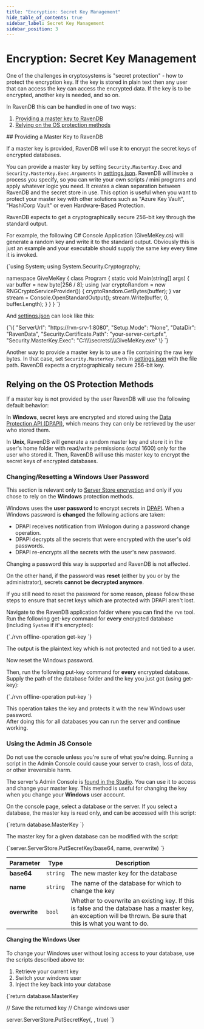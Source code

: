 ```yaml
---
title: "Encryption: Secret Key Management"
hide_table_of_contents: true
sidebar_label: Secret Key Management
sidebar_position: 3
---
```



# Encryption: Secret Key Management
<Admonition type="note" title="">

One of the challenges in cryptosystems is "secret protection" - how to protect the encryption key. 
If the key is stored in plain text then any user that can access the key can access the encrypted data. 
If the key is to be encrypted, another key is needed, and so on.  

In RavenDB this can be handled in one of two ways:  

1. [Providing a master key to RavenDB](../../../server/security/encryption/secret-key-management.mdx#providing-a-master-key-to-ravendb)  
2. [Relying on the OS protection methods](../../../server/security/encryption/secret-key-management.mdx#relying-on-the-os-protection-methods)  

</Admonition>
## Providing a Master Key to RavenDB

If a master key is provided, RavenDB will use it to encrypt the secret keys of encrypted databases.  

You can provide a master key by setting `Security.MasterKey.Exec` and `Security.MasterKey.Exec.Arguments` in 
[settings.json](../../configuration/configuration-options.mdx#json). RavenDB will invoke a process you specify, so 
you can write your own scripts / mini programs and apply whatever logic you need. It creates a clean separation 
between RavenDB and the secret store in use. This option is useful when you want to protect your master key 
with other solutions such as "Azure Key Vault", "HashiCorp Vault" or even Hardware-Based Protection.  

RavenDB expects to get a cryptographically secure 256-bit key through the standard output.  

For example, the following C# Console Application (GiveMeKey.cs) will generate a random key and write it to the 
standard output. Obviously this is just an example and your executable should supply the same key every time it 
is invoked.  

<Tabs groupId='languageSyntax'>
<TabItem value="GiveMeKey.cs" label="GiveMeKey.cs">
<CodeBlock language="csharp">
{`using System;
using System.Security.Cryptography;

namespace GiveMeKey
{
    class Program
    {
        static void Main(string[] args)
        {
            var buffer = new byte[256 / 8];
            using (var cryptoRandom = new RNGCryptoServiceProvider())
            {
                cryptoRandom.GetBytes(buffer);
            }
            var stream = Console.OpenStandardOutput();
            stream.Write(buffer, 0, buffer.Length);
        }
    }
}
`}
</CodeBlock>
</TabItem>
</Tabs>

And [settings.json](../../configuration/configuration-options.mdx#json) can look like this:  

<TabItem value="json" label="json">
<CodeBlock language="json">
{`\{
    "ServerUrl": "https://rvn-srv-1:8080",
    "Setup.Mode": "None",
    "DataDir": "RavenData",
    "Security.Certificate.Path": "your-server-cert.pfx",
    "Security.MasterKey.Exec": "C:\\\\secrets\\\\GiveMeKey.exe"
\}
`}
</CodeBlock>
</TabItem>

Another way to provide a master key is to use a file containing the raw key bytes. In that case, set 
`Security.MasterKey.Path` in [settings.json](../../configuration/configuration-options.mdx#json) with the file path. 
RavenDB expects a cryptographically secure 256-bit key.  



## Relying on the OS Protection Methods

If a master key is not provided by the user RavenDB will use the following default behavior:  

In **Windows**, secret keys are encrypted and stored using the [Data Protection API (DPAPI)](https://docs.microsoft.com/en-us/previous-versions/ms995355(v=msdn.10)), which means they can only be retrieved by the user who stored them.  

In **Unix**, RavenDB will generate a random master key and store it in the user's home folder with read/write 
permissions (octal 1600) only for the user who stored it. Then, RavenDB will use this master key to encrypt the 
secret keys of encrypted databases.  

### Changing/Resetting a Windows User Password  

This section is relevant only to [Server Store encryption](../../../server/security/encryption/server-store-encryption.mdx) 
and only if you chose to rely on the **Windows** protection methods.  

Windows uses the **user password** to encrypt secrets in [DPAPI](https://docs.microsoft.com/en-us/previous-versions/ms995355(v=msdn.10)).
When a Windows password is **changed** the following actions are taken:  

- DPAPI receives notification from Winlogon during a password change operation.  
- DPAPI decrypts all the secrets that were encrypted with the user's old passwords.  
- DPAPI re-encrypts all the secrets with the user's new password.  

Changing a password this way is supported and RavenDB is not affected.  

On the other hand, if the password was **reset** (either by you or by the administrator), secrets **cannot be decrypted anymore**.  

If you still need to reset the password for some reason, please follow these steps to ensure that secret 
keys which are protected with DPAPI aren't lost.  

Navigate to the RavenDB application folder where you can find the `rvn` tool. 
Run the following get-key command for **every** encrypted database (including `System` if it's encrypted):  

<TabItem value="bash" label="bash">
<CodeBlock language="bash">
{`./rvn offline-operation get-key <path-to-database-dir>
`}
</CodeBlock>
</TabItem>

The output is the plaintext key which is not protected and not tied to a user.  

Now reset the Windows password.  

Then, run the following put-key command for **every** encrypted database. Supply the path of the 
database folder and the key you just got (using get-key):  

<TabItem value="bash" label="bash">
<CodeBlock language="bash">
{`./rvn offline-operation put-key <path-to-database-dir> <base64-plaintext-key>
`}
</CodeBlock>
</TabItem>

This operation takes the key and protects it with the new Windows user password.  
After doing this for all databases you can run the server and continue working.  

### Using the Admin JS Console

<Admonition type="danger" title="">
Do not use the console unless you're sure of what you're doing. Running a 
script in the Admin Console could cause your server to crash, loss of 
data, or other irreversible harm.  
</Admonition>

The server's Admin Console is [found in the Studio](../../../studio/server/debug/admin-js-console.mdx). 
You can use it to access and change your master key. This method is useful for 
changing the key when you change your **Windows** user account.  

On the console page, select a database or the server. If you select a database, 
the master key is read only, and can be accessed with this script:  

<TabItem value="javascript" label="javascript">
<CodeBlock language="javascript">
{`return database.MasterKey
`}
</CodeBlock>
</TabItem>

The master key for a given database can be modified with the script:  

<TabItem value="javascript" label="javascript">
<CodeBlock language="javascript">
{`server.ServerStore.PutSecretKey(base64, name, overwrite)
`}
</CodeBlock>
</TabItem>

| Parameter | Type | Description |
| - | - | - |
| **base64** | `string` | The new master key for the database |
| **name** | `string` | The name of the database for which to change the key |
| **overwrite** | `bool` | Whether to overwrite an existing key. If this is false and the database has a master key, an exception will be thrown. Be sure that this is what you want to do. |

#### Changing the Windows User

To change your Windows user without losing access to your database, use the scripts described 
above to:  

1. Retrieve your current key
2. Switch your windows user
3. Inject the key back into your database

<TabItem value="javascript" label="javascript">
<CodeBlock language="javascript">
{`return database.MasterKey

// Save the returned key
// Change windows user

server.ServerStore.PutSecretKey(<master key>, <database name>, true)
`}
</CodeBlock>
</TabItem>



